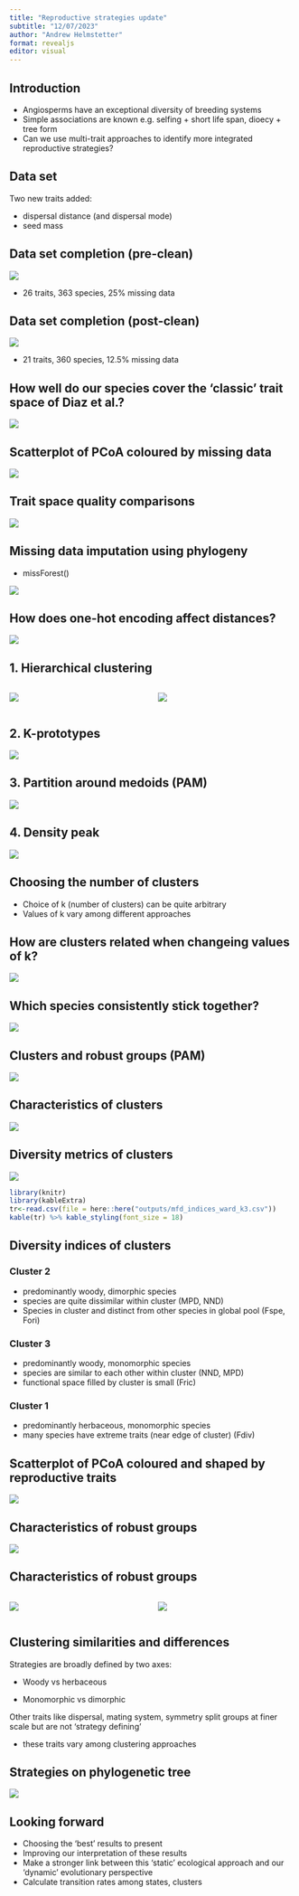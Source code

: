 ```yaml
---
title: "Reproductive strategies update"
subtitle: "12/07/2023"
author: "Andrew Helmstetter"
format: revealjs
editor: visual
---
```


## Introduction

-   Angiosperms have an exceptional diversity of breeding systems
-   Simple associations are known e.g. selfing + short life span, dioecy + tree form
-   Can we use multi-trait approaches to identify more integrated reproductive strategies?

<!-- Input data set -->

## Data set

Two new traits added:

-   dispersal distance (and dispersal mode)
-   seed mass

## Data set completion (pre-clean)

![](figures/missing_data_pre_clean.png){fig-align="center"}

-   26 traits, 363 species, 25% missing data

## Data set completion (post-clean)

![](figures/missing_data_post_clean.png){fig-align="center"}

-   21 traits, 360 species, 12.5% missing data

## How well do our species cover the 'classic' trait space of Diaz et al.?

![](figures/scatter_pcoa_divers_in_diaz.png){fig-align="center"}

## Scatterplot of PCoA coloured by missing data

![](figures/scatter_pcoa_missing.png){fig-align="center"}

## Trait space quality comparisons

![](figures/dimensionality_no_axes_diaz.png){fig-align="center"}

## Missing data imputation using phylogeny

-   missForest()

![](figures/scatterplot_dist_missing_vs_imputed.png){fig-align="center"}

## How does one-hot encoding affect distances?

![](figures/scatterplot_dist_og_vs_one_hot.png){fig-align="center"}

<!-- Clustering methods -->

## 1. Hierarchical clustering

::: columns
::: {.column width="50%"}
![](figures/dendro_ward_k3.png){fig-align="center"}
:::

::: {.column width="50%"}
![](figures/pcoa_hclust_k3.png){fig-align="center"}
:::
:::

## 2. K-prototypes

![](figures/pcoa_kproto_k3.png){fig-align="center"}

## 3. Partition around medoids (PAM)

![](figures/scatter_pcoa_pam_clusters.png){fig-align="center"}

## 4. Density peak

![](figures/pcoa_dens_4_clusters.png){fig-align="center"}

<!-- Robust groups -->

## Choosing the number of clusters

-   Choice of k (number of clusters) can be quite arbitrary
-   Values of k vary among different approaches

## How are clusters related when changeing values of k?

![](figures/sankey_ward.png){fig-align="center"}

## Which species consistently stick together?

![](figures/sankey_kpro.png){fig-align="center"}

## Clusters and robust groups (PAM)

![](figures/scatter_pcoa_pam_robust.png){fig-align="center"}

<!-- Reproductive strategies -->

## Characteristics of clusters

![](figures/stacked_barplots_k3_ward.png){fig-align="center"}

## Diversity metrics of clusters

![](figures/stacked_barplots_k3_ward.png){fig-align="center"}

```r
library(knitr)
library(kableExtra)
tr<-read.csv(file = here::here("outputs/mfd_indices_ward_k3.csv"))
kable(tr) %>% kable_styling(font_size = 18)
```

## Diversity indices of clusters

::: panel-tabset
### Cluster 2

-   predominantly woody, dimorphic species
-   species are quite dissimilar within cluster (MPD, NND)
-   Species in cluster and distinct from other species in global pool (Fspe, Fori)

### Cluster 3

-   predominantly woody, monomorphic species
-   species are similar to each other within cluster (NND, MPD)
-   functional space filled by cluster is small (Fric)

### Cluster 1

-   predominantly herbaceous, monomorphic species
-   many species have extreme traits (near edge of cluster) (Fdiv)
:::

## Scatterplot of PCoA coloured and shaped by reproductive traits

![](figures/scatter_pcoa_coloured_by_traits.png){fig-align="center"}

## Characteristics of robust groups

![](figures/stacked_barplots_robust_groups_pam.png){fig-align="center"}

## Characteristics of robust groups

::: columns
::: {.column width="50%"}
![](figures/barplots_pam_robust_height.png){fig-align="center"}
:::

::: {.column width="50%"}
![](figures/barplots_pam_robust_flowersize.png){fig-align="center"}
:::
:::

## Clustering similarities and differences

Strategies are broadly defined by two axes:

-   Woody vs herbaceous

-   Monomorphic vs dimorphic

Other traits like dispersal, mating system, symmetry split groups at finer scale but are not 'strategy defining'

-   these traits vary among clustering approaches

## Strategies on phylogenetic tree

![](figures/phylo_ward.png){fig-align="center"}

## Looking forward

-   Choosing the 'best' results to present
-   Improving our interpretation of these results
-   Make a stronger link between this 'static' ecological approach and our 'dynamic' evolutionary perspective
-   Calculate transition rates among states, clusters

